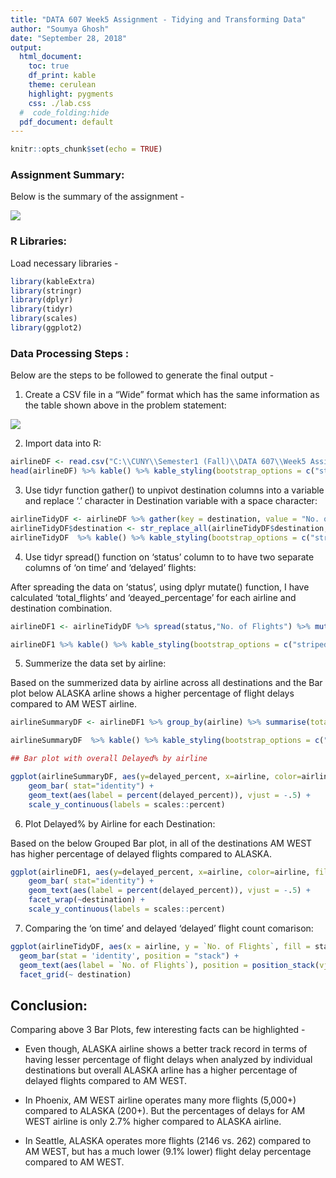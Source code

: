 ```yaml
---
title: "DATA 607 Week5 Assignment - Tidying and Transforming Data"
author: "Soumya Ghosh"
date: "September 28, 2018"
output: 
  html_document: 
    toc: true
    df_print: kable
    theme: cerulean
    highlight: pygments
    css: ./lab.css
  #  code_folding:hide
  pdf_document: default
---
```


```r
knitr::opts_chunk$set(echo = TRUE)
```


### Assignment Summary:

Below is the summary of the assignment - 

![](./Problem Statement.png)

### R Libraries:

Load necessary libraries -

```r
library(kableExtra)
library(stringr)
library(dplyr)
library(tidyr)
library(scales)
library(ggplot2)

```

### Data Processing Steps :

Below are the steps to be followed to generate the final output -

1.  Create a CSV file in a "Wide" format which has the same information as the table shown above in the problem statement:

![](./airline_data.png)

2.  Import data into R:

```r
airlineDF <- read.csv("C:\\CUNY\\Semester1 (Fall)\\DATA 607\\Week5 Assignment\\airlines.csv",header = TRUE, stringsAsFactors = FALSE)
head(airlineDF) %>% kable() %>% kable_styling(bootstrap_options = c("striped", "hover", "condensed", "responsive")) %>% scroll_box(width="100%",height="300px")
```

3.  Use tidyr function gather() to unpivot destination columns into a variable and replace '.' character in Destination variable with a space character:

```r
airlineTidyDF <- airlineDF %>% gather(key = destination, value = "No. of Flights", -airline, -status) 
airlineTidyDF$destination <- str_replace_all(airlineTidyDF$destination, "\\."," ")
airlineTidyDF  %>% kable() %>% kable_styling(bootstrap_options = c("striped", "hover", "condensed", "responsive")) %>% scroll_box(width="100%",height="300px")
```

4.  Use tidyr spread() function on 'status' column to to have two separate columns of 'on time' and 'delayed' flights:

After spreading the data on 'status', using dplyr mutate() function, I have calculated 'total_flights' and 'deayed_percentage' for each airline and destination combination.

```r
airlineDF1 <- airlineTidyDF %>% spread(status,"No. of Flights") %>% mutate(total_flights = (delayed + `on time`)) %>%  mutate(delayed_percent = (delayed/total_flights)) 

airlineDF1 %>% kable() %>% kable_styling(bootstrap_options = c("striped", "hover", "condensed", "responsive")) %>% scroll_box(width="100%",height="300px")

```

5.  Summerize the data set by airline:

Based on the summerized data by airline across all destinations and the Bar plot below ALASKA arline shows a higher percentage of flight delays compared to AM WEST airline.

```r
airlineSummaryDF <- airlineDF1 %>% group_by(airline) %>% summarise(total_delayed = sum(delayed), total_on_time = sum(`on time`), total_fights = sum(total_flights)) %>% mutate(delayed_percent = total_delayed/total_fights)

airlineSummaryDF  %>% kable() %>% kable_styling(bootstrap_options = c("striped", "hover", "condensed", "responsive")) %>% scroll_box(width="100%",height="200px")

## Bar plot with overall Delayed% by airline

ggplot(airlineSummaryDF, aes(y=delayed_percent, x=airline, color=airline, fill=airline)) + 
    geom_bar( stat="identity") +
    geom_text(aes(label = percent(delayed_percent)), vjust = -.5) +
    scale_y_continuous(labels = scales::percent)

```

6.  Plot  Delayed% by Airline for each Destination:

Based on the below Grouped Bar plot, in all of the destinations AM WEST has higher percentage of delayed flights compared to ALASKA.

```r
ggplot(airlineDF1, aes(y=delayed_percent, x=airline, color=airline, fill=airline)) + 
    geom_bar( stat="identity") +
    geom_text(aes(label = percent(delayed_percent)), vjust = -.5) +
    facet_wrap(~destination) + 
    scale_y_continuous(labels = scales::percent)
```

7.  Comparing the 'on time' and delayed 'delayed' flight count comarison:

```r
ggplot(airlineTidyDF, aes(x = airline, y = `No. of Flights`, fill = status)) + 
  geom_bar(stat = 'identity', position = "stack") + 
  geom_text(aes(label = `No. of Flights`), position = position_stack(vjust = 0.5)) +
  facet_grid(~ destination)
```



## Conclusion:

Comparing above 3 Bar Plots, few interesting facts can be highlighted -

  - Even though, ALASKA airline shows a better track record in terms of having lesser percentage of flight delays when analyzed by individual destinations but overall ALASKA arline has a higher percentage of delayed flights compared to AM WEST.
  
  -  In Phoenix, AM WEST airline operates many more flights (5,000+) compared to ALASKA (200+). But the percentages of delays for AM WEST airline is only 2.7% higher compared to ALASKA airline.
  
  -  In Seattle, ALASKA operates more flights (2146 vs. 262) compared to AM WEST, but has a much lower (9.1% lower) flight delay percentage compared to AM WEST.